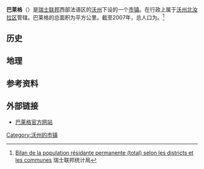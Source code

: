 {{瑞士市镇信息框
 | 市镇名称= 巴莱格
 | 原文名称             = {{lang|fr|Ballaigues}}
 | 图片                = Ballaigues vilagha puto 138.JPG
 | 纹章 = Ballaigues-coat of arms.svg
 | 语言                   = [[法语|法语]]
 | 所属州               = 沃州
 | iso-code-region = 
 | 所属区               = [[沃州北汝拉区|沃州北汝拉区]]
 | lat_d=46|lat_m=44|lat_NS=N|long_d=6|long_m=25|long_EW=E
 | 邮政编码= 1338
 | 市镇代码        = 5744
 | 面积                 = {{smn|9.03|5|100}}
 | 平均海拔        =  865
 | 人口               = {{smn|892|6}}
 | 主页  = www.ballaigues.ch
 | 市镇长           = 
 | 相邻市镇             = 
 | 友好城市             = 
|地图文件             = Karte Gemeinde Ballaigues 2012.png
|}}
'''巴莱格'''（{{lang-fr|Ballaigues}}）是[[瑞士联邦|瑞士联邦]]西部法语区的[[沃州|沃州]]下设的一个[[瑞士市镇|市镇]]。在行政上属于[[沃州北汝拉区|沃州北汝拉区]]管辖。巴莱格的总面积为{{smn|9.03|5|100}}平方公里。截至2007年，总人口为{{smn|892|6}}。<ref>{{fr}}[http://www.bfs.admin.ch/bfs/portal/fr/index/themen/01/02/blank/key/raeumliche_verteilung/kantone__gemeinden.Document.67235.xls Bilan de la population résidante permanente (total) selon les districts et les communes] {{webarchive|url=https://web.archive.org/web/20160325015257/http://www.bfs.admin.ch/bfs/portal/fr/index/themen/01/02/blank/key/raeumliche_verteilung/kantone__gemeinden.Document.67235.xls |date=2016-03-25 }} 瑞士联邦统计局</ref>

==历史==

==地理==

==参考资料==
{{reflist}}

==外部链接==
*{{fr}}[http://www.ballaigues.ch 巴莱格官方网站] {{Wayback|url=http://www.ballaigues.ch/ |date=20210122141110 }}

{{DEFAULTSORT:Ballaigues}}
{{沃州北汝拉区行政区划}}
[[Category:沃州的市镇|Category:沃州的市镇]]